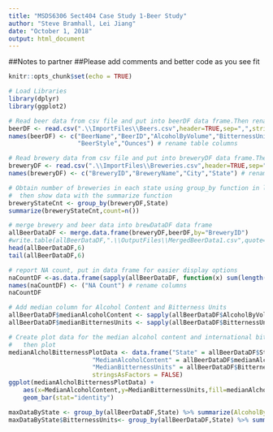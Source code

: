 ```yaml
---
title: "MSDS6306 Sect404 Case Study 1-Beer Study"
author: "Steve Bramhall, Lei Jiang"
date: "October 1, 2018"
output: html_document
---
```


##Notes to partner
##Please add comments and better code as you see fit


```r
knitr::opts_chunk$set(echo = TRUE)
```
```r
# Load Libraries
library(dplyr)
library(ggplot2)
```

```r
# Read beer data from csv file and put into beerDF data frame.Then rename columns to be more readable.
beerDF <- read.csv(".\\ImportFiles\\Beers.csv",header=TRUE,sep=",",stringsAsFactors = FALSE, encoding = "UTF-8")
names(beerDF) <- c("BeerName","BeerID","AlcoholByVolume","BitternessUnits","BreweryID",
                   "BeerStyle","Ounces") # rename table columns

# Read brewery data from csv file and put into breweryDF data frame.Then rename columns to be more readable.
breweryDF <- read.csv(".\\ImportFiles\\Breweries.csv",header=TRUE,sep=",",stringsAsFactors = FALSE)
names(breweryDF) <- c("BreweryID","BreweryName","City","State") # rename table columns
```

```r
# Obtain number of breweries in each state using group_by function in library dplyr,
#  then show data with the summarize function
breweryStateCnt <- group_by(breweryDF,State)
summarize(breweryStateCnt,count=n())
```
```r
# merge brewery and beer data into brewDataDF data frame
allBeerDataDF <- merge.data.frame(breweryDF,beerDF,by="BreweryID")
#write.table(allBeerDataDF,".\\OutputFiles\\MergedBeerData1.csv",quote=FALSE,sep=',',row.names=FALSE)
head(allBeerDataDF,6)
tail(allBeerDataDF,6)
```

```r
# report NA count, put in data frame for easier display options
naCountDF <-as.data.frame(sapply(allBeerDataDF, function(x) sum(length(which(is.na(x))))))
names(naCountDF) <- ("NA Count") # rename columns
naCountDF
```

```r
# Add median column for Alcohol Content and Bitterness Units
allBeerDataDF$medianAlcoholContent <- sapply(allBeerDataDF$AlcoholByVolume,median)
allBeerDataDF$medianBitternesUnits <- sapply(allBeerDataDF$BitternessUnits,median)
```

```r
# Create plot data for the median alcohol content and international bitterness unit for each state,
#   then plot
medianAlcholBitternessPlotData <- data.frame("State" = allBeerDataDF$State,
                       "MedianAlcoholContent" = allBeerDataDF$medianAlcoholContent,
                       "MedianBitternessUnits" = allBeerDataDF$BitternessUnits,
                       stringsAsFactors = FALSE)
ggplot(medianAlcholBitternessPlotData) +    
    aes(x=MedianAlcoholContent,y=MedianBitternessUnits,fill=medianAlcholBitternessPlotData$State) +   
    geom_bar(stat="identity") 
```

```r
maxDataByState <- group_by(allBeerDataDF,State) %>% summarize(AlcoholByVolume=max(AlcoholByVolume,na.rm=TRUE))
maxDataByState$BitternessUnits<- group_by(allBeerDataDF,State) %>% summarize(BitternessUnits=max(BitternessUnits,na.rm=TRUE))

```

